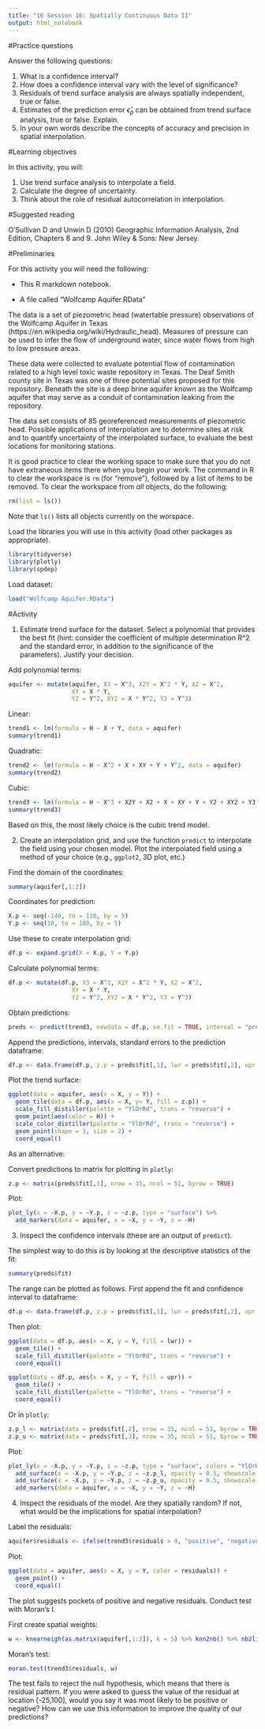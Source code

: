 ```yaml
---
title: "16 Session 16: Spatially Continuous Data II"
output: html_notebook
---
```


#Practice questions

Answer the following questions:

1. What is a confidence interval?
2. How does a confidence interval vary with the level of significance?
3. Residuals of trend surface analysis are always spatially independent, true or false.
4. Estimates of the prediction error $\hat{\epsilon}_p$ can be obtained from trend surface analysis, true or false. Explain.
5. In your own words describe the concepts of accuracy and precision in spatial interpolation.

#Learning objectives

In this activity, you will:

1. Use trend surface analysis to interpolate a field.
2. Calculate the degree of uncertainty.
3. Think about the role of residual autocorrelation in interpolation.

#Suggested reading

O'Sullivan D and Unwin D (2010) Geographic Information Analysis, 2nd Edition, Chapters 8 and 9. John Wiley & Sons: New Jersey.

#Preliminaries

For this activity you will need the following:

* This R markdown notebook.

* A file called "Wolfcamp Aquifer.RData"

The data is a set of piezometric head (watertable pressure) observations of the Wolfcamp Aquifer in Texas (https://en.wikipedia.org/wiki/Hydraulic_head). Measures of pressure can be used to infer the flow of underground water, since water flows from high to low pressure areas.

These data were collected to evaluate potential flow of contamination related to a high level toxic waste repository in Texas. The Deaf Smith county site in Texas was one of three potential sites proposed for this repository. Beneath the site is a deep brine aquifer known as the Wolfcamp aquifer that may serve as a conduit of contamination leaking from the repository.

The data set consists of 85 georeferenced measurements of piezometric head. Possible applications of interpolation are to determine sites at risk and to quantify uncertainty of the interpolated surface, to evaluate the best locations for monitoring stations.

It is good practice to clear the working space to make sure that you do not have extraneous items there when you begin your work. The command in R to clear the workspace is `rm` (for "remove"), followed by a list of items to be removed. To clear the workspace from _all_ objects, do the following:
```r
rm(list = ls())
```

Note that `ls()` lists all objects currently on the worspace.

Load the libraries you will use in this activity (load other packages as appropriate). 
```r
library(tidyverse)
library(plotly)
library(spdep)
```

Load dataset:
```r
load("Wolfcamp Aquifer.RData")
```

#Activity

1. Estimate trend surface for the dataset. Select a polynomial that provides the best fit (hint: consider the coefficient of multiple determination R^2 and the standard error, in addition to the significance of the parameters). Justify your decision.

Add polynomial terms:
```r
aquifer <- mutate(aquifer, X3 = X^3, X2Y = X^2 * Y, X2 = X^2,
                  XY = X * Y,
                  Y2 = Y^2, XY2 = X * Y^2, Y3 = Y^3)
```

Linear:
```r
trend1 <- lm(formula = H ~ X + Y, data = aquifer)
summary(trend1)
```

Quadratic:
```r
trend2 <- lm(formula = H ~ X^2 + X + XY + Y + Y^2, data = aquifer)
summary(trend2)
```

Cubic:
```r
trend3 <- lm(formula = H ~ X^3 + X2Y + X2 + X + XY + Y + Y2 + XY2 + Y3, data = aquifer)
summary(trend3)
```

Based on this, the most likely choice is the cubic trend model.

2. Create an interpolation grid, and use the function `predict` to interpolate the field using your chosen model. Plot the interpolated field using a method of your choice (e.g., `ggplot2`, 3D plot, etc.)

Find the domain of the coordinates:
```r
summary(aquifer[,1:2])
```

Coordinates for prediction:
```r
X.p <- seq(-140, to = 110, by = 5)
Y.p <- seq(10, to = 180, by = 5)
```

Use these to create interpolation grid:
```r
df.p <- expand.grid(X = X.p, Y = Y.p)
```

Calculate polynomial terms:
```r
df.p <- mutate(df.p, X3 = X^3, X2Y = X^2 * Y, X2 = X^2,
                  XY = X * Y,
                  Y2 = Y^2, XY2 = X * Y^2, Y3 = Y^3)
```

Obtain predictions:
```r
preds <- predict(trend3, newdata = df.p, se.fit = TRUE, interval = "prediction", level = 0.95)
```

Append the predictions, intervals, standard errors to the prediction dataframe:
```r
df.p <- data.frame(df.p, z.p = preds$fit[,1], lwr = preds$fit[,2], upr = preds$fit[,3], se.fit = preds$se.fit)
```

Plot the trend surface:
```r
ggplot(data = aquifer, aes(x = X, y = Y)) +
  geom_tile(data = df.p, aes(x = X, y= Y, fill = z.p)) +
  scale_fill_distiller(palette = "YlOrRd", trans = "reverse") +
  geom_point(aes(color = H)) +
  scale_color_distiller(palette = "YlOrRd", trans = "reverse") +
  geom_point(shape = 1, size = 2) +
  coord_equal()
```

As an alternative:

Convert predictions to matrix for plotting in `plotly`:
```r
z.p <- matrix(preds$fit[,1], nrow = 35, ncol = 51, byrow = TRUE)
```

Plot:
```r
plot_ly(x = ~X.p, y = ~Y.p, z = ~z.p, type = "surface") %>% 
  add_markers(data = aquifer, x = ~X, y = ~Y, z = ~H)
```

3. Inspect the confidence intervals (these are an output of `predict`).

The simplest way to do this is by looking at the descriptive statistics of the fit:
```r
summary(preds$fit)
```

The range can be plotted as follows. First append the fit and confidence interval to dataframe:
```r
df.p <- data.frame(df.p, z.p = preds$fit[,1], lwr = preds$fit[,2], upr = preds$fit[,3])
```

Then plot:
```r
ggplot(data = df.p, aes(x = X, y = Y, fill = lwr)) +
  geom_tile() +
  scale_fill_distiller(palette = "YlOrRd", trans = "reverse") +
  coord_equal()

ggplot(data = df.p, aes(x = X, y = Y, fill = upr)) +
  geom_tile() +
  scale_fill_distiller(palette = "YlOrRd", trans = "reverse") +
  coord_equal()
```

Or in `plotly`:
```r
z.p_l <- matrix(data = preds$fit[,2], nrow = 35, ncol = 51, byrow = TRUE)
z.p_u <- matrix(data = preds$fit[,3], nrow = 35, ncol = 51, byrow = TRUE)
```

Plot:
```r
plot_ly(x = ~X.p, y = ~Y.p, z = ~z.p, type = "surface", colors = "YlOrRd") %>% 
  add_surface(x = ~X.p, y = ~Y.p, z = ~z.p_l, opacity = 0.5, showscale = FALSE) %>%
  add_surface(x = ~X.p, y = ~Y.p, z = ~z.p_u, opacity = 0.5, showscale = FALSE) %>%
  add_markers(data = aquifer, x = ~X, y = ~Y, z = ~H)
```

4. Inspect the residuals of the model. Are they spatially random? If not, what would be the implications for spatial interpolation?

Label the residuals:
```r
aquifer$residuals <- ifelse(trend3$residuals > 0, "positive", "negative")
```

Plot:
```r
ggplot(data = aquifer, aes(x = X, y = Y, color = residuals)) +
  geom_point() + 
  coord_equal()
```

The plot suggests pockets of positive and negative residuals. Conduct test with Moran's I.

First create spatial weights:
```r
w <- knearneigh(as.matrix(aquifer[,1:2]), k = 5) %>% knn2nb() %>% nb2listw()
```

Moran's test:
```r
moran.test(trend3$residuals, w)
```

The test fails to reject the null hypothesis, which means that there is residual pattern. If you were asked to guess the value of the residual at location [-25,100], would you say it was most likely to be positive or negative? How can we use this information to improve the quality of our predictions?

